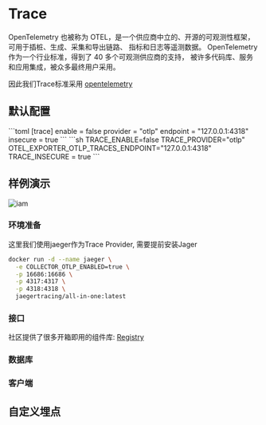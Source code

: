 
# Trace

OpenTelemetry 也被称为 OTEL，是一个供应商中立的、开源的可观测性框架， 可用于插桩、生成、采集和导出链路、 指标和日志等遥测数据。
OpenTelemetry 作为一个行业标准，得到了 40 多个可观测供应商的支持， 被许多代码库、服务和应用集成，被众多最终用户采用。

因此我们Trace标准采用 [opentelemetry](https://opentelemetry.io/docs/)

##  默认配置

<Tabs>
  <Tab label="toml">
```toml 
[trace]
  enable = false
  provider = "otlp"
  endpoint = "127.0.0.1:4318"
  insecure = true
```
</Tab>
<Tab label="env">
</Tab>
```sh 
TRACE_ENABLE=false
TRACE_PROVIDER="otlp"
OTEL_EXPORTER_OTLP_TRACES_ENDPOINT="127.0.0.1:4318"
TRACE_INSECURE = true
```
</Tabs>





## 样例演示

![iam](/img/trace/example.png)

### 环境准备

这里我们使用jaeger作为Trace Provider, 需要提前安装Jager
```sh
docker run -d --name jaeger \
  -e COLLECTOR_OTLP_ENABLED=true \
  -p 16686:16686 \
  -p 4317:4317 \
  -p 4318:4318 \
  jaegertracing/all-in-one:latest
```


### 接口

社区提供了很多开箱即用的组件库: [Registry](https://opentelemetry.io/ecosystem/registry/)


### 数据库


### 客户端


## 自定义埋点

```go
```